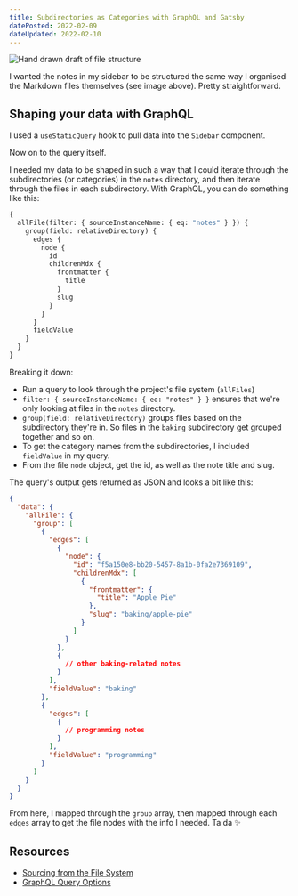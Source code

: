 ```yaml
---
title: Subdirectories as Categories with GraphQL and Gatsby
datePosted: 2022-02-09
dateUpdated: 2022-02-10
---
```


![Hand drawn draft of file structure](../../images/note-img/subdirectory-category-draft.jpg)

I wanted the notes in my sidebar to be structured the same way I organised the Markdown files themselves (see image above). Pretty straightforward.

## Shaping your data with GraphQL

I used a `useStaticQuery` hook to pull data into the `Sidebar` component.

Now on to the query itself.

I needed my data to be shaped in such a way that I could iterate through the subdirectories (or categories) in the `notes` directory, and then iterate through the files in each subdirectory. With GraphQL, you can do something like this:

```graphql
{
  allFile(filter: { sourceInstanceName: { eq: "notes" } }) {
    group(field: relativeDirectory) {
      edges {
        node {
          id
          childrenMdx {
            frontmatter {
              title
            }
            slug
          }
        }
      }
      fieldValue
    }
  }
}
```

Breaking it down:

- Run a query to look through the project's file system (`allFiles`)
- `filter: { sourceInstanceName: { eq: "notes" } }` ensures that we're only looking at files in the `notes` directory.
- `group(field: relativeDirectory)` groups files based on the subdirectory they're in. So files in the `baking` subdirectory get grouped together and so on.
- To get the category names from the subdirectories, I included `fieldValue` in my query.
- From the file `node` object, get the id, as well as the note title and slug.

The query's output gets returned as JSON and looks a bit like this:

```json
{
  "data": {
    "allFile": {
      "group": [
        {
          "edges": [
            {
              "node": {
                "id": "f5a150e8-bb20-5457-8a1b-0fa2e7369109",
                "childrenMdx": [
                  {
                    "frontmatter": {
                      "title": "Apple Pie"
                    },
                    "slug": "baking/apple-pie"
                  }
                ]
              }
            },
            {
              // other baking-related notes
            }
          ],
          "fieldValue": "baking"
        },
        {
          "edges": [
            {
              // programming notes
            }
          ],
          "fieldValue": "programming"
        }
      ]
    }
  }
}
```

From here, I mapped through the `group` array, then mapped through each `edges` array to get the file nodes with the info I needed. Ta da ✨

## Resources

- [Sourcing from the File System](https://www.gatsbyjs.com/docs/how-to/sourcing-data/sourcing-from-the-filesystem/)
- [GraphQL Query Options](https://www.gatsbyjs.com/docs/graphql-reference/)
